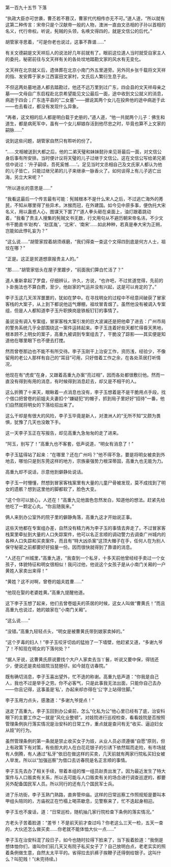 

第一百九十五节 下落

“执政大臣亦可世袭，曹丕若不篡汉，曹家代代相传亦无不可。”道人道，“所以就有这第二种传言：宋帝只是个汉献帝一般的人物，澳洲一直由文丞相的子孙以首相的名义，代行帝权。听说，髡贼的头领，名唤文得四的，就是文信公的后代。”

胡管家寻思着，“可是你老也说过，这事不靠谱……”

有关文德嗣是文天祥后人的说法好几年前就有了。眼前这位道人当时就受自家主人的委托，秘密前往与文天祥有关的各处坟地踏勘文家的风水有无变化。

文天祥在北京就义后，遗体葬在北京小南门外五里道旁。另外同乡张千载将文天祥的指、发安葬于家乡江西富田文家村，文氏后人繁衍生息于此。

不但这两处墓地道人都去踏勘过，他还不远万里到过广东，四会县的文天祥母亲之墓――文母自广东启程赴北京希望能见文公最后一面，途中收到文公就义的消息，病逝于四会；广东连平县的“二女墓”――据说其两个女儿在投奔他的途中病逝于此――也去看过，都没有发现什么异象。

“再者，这文相的后人都是明白载于史册的，”道人道，“他一共就两个儿子：佛生和道生，都是病死军中，虽有一个女儿柳娘存活到他尽忠之时，毕竟也算不上文家的嗣脉……”

说到这些问题，胡管家自然只有聆听的份了。

“……文相被送到大都之后，他的二弟天璧和妹妹懿孙来见哥最后一面，对文信公身后事有所安排。当时便计议将天璧的儿子过继于文信公。这在文信公写给弟兄弟信中说过：‘升子嗣续，吾死奚憾……’。足见当时文丞相自己及文氏家人都认为他的儿子皆亡，只能过继兄弟的儿子来继承一脉香火了。如何谈得上有儿子逃亡出海，另立大宋呢？”

“所以道长的意思是……”

“我看这最后一个传言最有可能：髡贼根本不是什么宋人之后，不过逃亡海外的莠民，不知从哪里得了些异术，沐猴而冠，在外建国。如今见中原多事，便伪托大宋名义，用以蛊惑人心，图谋天下罢了!”道人拳头砸在桌面上，油灯跟着跳动着，“我看了贵主人搜集的髡贼文书无数，行文用句从不避历朝宋帝名讳，不少文书干脆直书‘赵构’、‘赵匡胤’，‘北宋’、‘南宋’……如此种种，若真是奉大宋为正朔，岂能如此悖礼妄为？”

“这么说……”胡管家捏着胡须琢磨，“我们得查一查这个文得四到底是何方人士，祖坟在哪？”

“正是。这正是贫道想禀报贵主人的。”

“那……“胡管家低头在屋子里踱步，“前面我们算白忙活了？”

道人重新拿起了罗盘，仔细辨认，许久，方说，“也许吧，不过贫道觉得，先前的卜卦施法也不算白费，至少，他赵家的气运并没有兴起，这是可以肯定的了。”

李子玉这几天浑浑噩噩的，犹如在梦中。在寻找明女的过程中不经意间破获了冒家客栈的大案子，从上到下都说他运气爆棚，祖坟冒青烟了。虽然他没有被调入专案组，但是人人都知道李子玉升职换岗是铁板钉钉的事情了。

虽说没有调入专案组，冒家客栈大案引发的巨大波澜还是把他牵了进去：广州市局的警务系统几乎全部围绕这一案件运转起来。李子玉连着好些天都忙得昏天黑地，根本顾不上明女的案子，高重九被调到专案组去了，干脆没了踪影――其实便是知道他在哪里眼下也不便去打搅。

然而曾卷那边也不能不有所交待。李子玉刚干上治安工作，资历浅，经验少，不像留用的老公人那样有自己的“耳目”可用，只好借着工作之余，在各处茶居打听情况，

他现在有“虎皮”在身，又跟着高重九办案“亮过相”，因而各处都很敷衍他。然而一直没有得到有用的消息，有时候得到消息赶去，却又是不相干的人。

这么折腾了十来天，眼瞅着一点消息也没有，李子玉想着是不是干脆用点手段，找个借口把曾卷的前姐夫夫妻扣个“嫌疑犯”的帽子，抓到局子里好好“招待”一番，他们自然就将明女的下落给招出来了。

这么干却是有很大的风险，李子玉毕竟是新人，对澳洲人的“无所不知”又颇为畏惧，犹豫了几天也没敢下手。

这一天李子玉正在写报告，却见高重九急匆匆的走了进来。

“阿玉，别写了！”高重九也不客套，低声说道，“明女有消息了！”

李子玉猛得站了起来：“在哪里？还在广州吗？”他不得不急，要是将明女被卖到外地去，哪怕只是到东莞这样的地方，宗族豪强势力根深蒂固，高重九也无能为力。

高重九却不说话，示意他到僻静处说话。

李子玉一时懵懂，然想到冒家客栈案里有大量的儿童尸骨被发现，莫不成找到了明女的遗骸？想到这里他的脚都软了，脸色大变。

“这个你可以放心，人还在！”高重九见他面色忽然发白，知道他的想法。赶紧先给他吃了一颗定心丸，“你且随我来。”

俩人来到办公室外的院子里的僻静角落，高重九这才开始说正事。

这些天他都在专案组办差，自然没有精力再为李子玉的事情去奔走了。不过冒家客栈案里牵扯到大量的人口失踪案件，他可以名正言顺的调动警力去调查广州城内的各种人口失踪和买卖案件，而且有“特大凶杀案”这顶大帽子在手，任何人在为别人保守秘密之前都要好好掂量一份。因而很快就得到了靠谱的消息。

“人还在广州城里，”高重九道，“我查到一个私牙，十多天前他曾经经手卖过一个女孩子，体貌特征和明女很相似！我问过他，他说这个女孩子是从小南门关厢的一户黄姓人家卖出来得！”

“黄姓？这不对啊，曾卷的姐夫姓曹……”

“他现在娶的老婆姓黄。”高重九提醒他道。

这下李子玉想了起来，他们去曾卷姐夫的茶居的时候，这女人叫做“曹黄氏！”而且高重九也说过，她的娘家在“小南门关厢”。

“这么说……”

“没错。”高重九轻轻点头，“明女是被曹黄氏带到娘家卖掉的。”

“这个歹毒的妇人！”李子玉咬牙切齿的猛拍了一下墙壁，他赶紧又道，“多谢九爷了！不知现在明女的下落何处？”

“据人牙说，这曹黄氏原说要找个大户人家卖去当丫鬟，听说又要中保，得钱还少，便说还是卖给妓院当琵琶仔。如今就在访春院。”

既有确切消息，李子玉喜出望外，忙不迭的称谢。高重九低声道：“你我是自己人，我也不过是举手之劳。你不必客气，只是此事我无法出面，只能你自己去办――你且记得，这事虽是‘私’，办起来却亦得在‘公’字上站得住脚。”

李子玉用力点头，感激道：“多谢九爷提点！”

送走了高重九，李子玉回到办公桌前，怎么“化私为公”他心里已经有了底，治安科眼下的主要工作之一就是“风化业整顿”。对妓院进行巡视检查，看看妓院是否按照管理条例执行落实情况是治安科的日常工作，重点就是查问有无“收买、逼迫妇女从妓”的行为。

虽然管理条例的第一条就是禁止收买女子为妓，从业人员必须遵循“自愿”原则，但上有政策下有对策，有些胆大的人在白花花银子的引诱下依然铤而走险，有市场就有人倒腾，有人通过“私牙”依旧在做这样的买卖，几天前就有两家行院私买妇女被人举发。所以以“加强巡察”为借口去访春院是名正言顺的事情。

李子玉先去办了相关手续，带着本组的惟一组员赵贵出发了。因为最近发生了特大案件与人口贩卖有关系，所以去可能与人口贩卖有关的场合进行调查巡逻的，都要另外配备国民军人员。所以同行的还有几个国民军士兵。

进了乐坊街，李子玉熟门熟路，直奔管仲庙。这样的日常巡察工作照规矩是要叫本甲组头陪同的，方庙祝正在竹榻上喝茶歇息，见警察来了，忙不迭起身相迎。

李子玉也不废话，道：“日常巡检，随机抽几家行院检查下条例的落实情况。”

方老头子苦着脸道：“差爷！不是前天前才查过吗？你老这么三天一检，五天一查的，大伙还怎么做买卖……你老就不能体恤大伙一点……”

李子玉在治安科混了段日子，如今也随时拉得下脸来了，当下扳着脸道：“我倒是想体恤你们，谁叫你们前几天又有院子私买女子了？自己放明白点，老老实实的照着条例做生意，自然太太平平的。省得拉去扒裤子挨鞭子还得倒给银子。这叫什么？叫犯贱！”(未完待续。)

